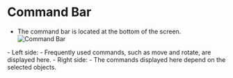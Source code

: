 # Command Bar
- The command bar is located at the bottom of the screen.
![Command Bar](./img/command-bar.png)
<div class="dl">
- Left side: 
   - Frequently used commands, such as move and rotate, are displayed here.
- Right side:
   - The commands displayed here depend on the selected objects.
</div>












